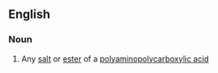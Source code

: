 ==English==

===Noun===
{{en-noun}}

# {{context|chemistry|lang=en}} Any [[salt]] or [[ester]] of a [[polyaminopolycarboxylic acid]]